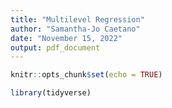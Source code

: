 ```yaml
---
title: "Multilevel Regression"
author: "Samantha-Jo Caetano"
date: "November 15, 2022"
output: pdf_document
---
```


```r
knitr::opts_chunk$set(echo = TRUE)
```

```r
library(tidyverse)
```

